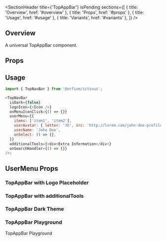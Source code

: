 
<Meta of={TopAppBarStories} />

<SectionHeader
  title={'TopAppBar'}
  isPending
  sections={[
    { title: 'Overview', href: '#overview' },
    { title: 'Props', href: '#props' },
    { title: 'Usage', href: '#usage' },
    { title: 'Variants', href: '#variants' },
  ]}
/>
## Overview

A universal TopAppBar component.

## Props

<ArgTypes of={TopAppBar} />

## Usage

```js
import { TopNavBar } from '@orfium/ictinus';

<TopNavBar
  isDark={false}
  logoIcon={<Icon />}
  onMenuIconClick={() => {}}
  userMenu={{
    items: ['item1', 'item2'],
    userAvatar: { letter: 'JD', src: 'http://lorem.com/john-doe-profile.jpg' },
    userName: 'John Doe',
    onSelect: () => {},
  }}
  additionalTools={<div>Extra Information</div>}
  onSearchHandler={() => {}}
/>;
```

## UserMenu Props

<ArgTypes of={UserMenu} />

<SubsectionHeader title="Variants" />

### TopAppBar with Logo Placeholder

<Canvas of={TopAppBarStories.WithLogoPlaceholder} />

### TopAppBar with additionalTools

<Canvas of={TopAppBarStories.WithAdditionalTools} />

### TopAppBar Dark Theme

<Canvas of={TopAppBarStories.WithDarkThemeEnabled} />

### TopAppBar Playground

TopAppBar Playground

<Canvas of={TopAppBarStories.Playground} />
